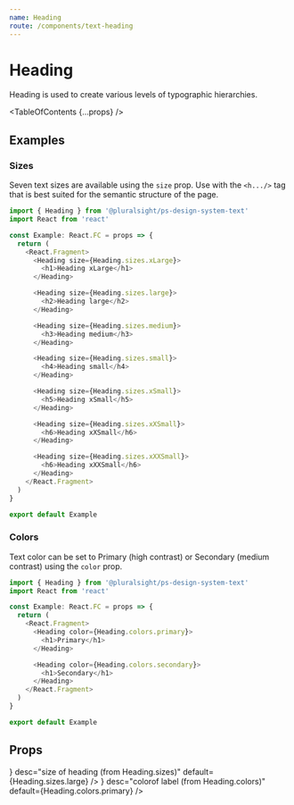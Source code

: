 ```yaml
---
name: Heading
route: /components/text-heading
---
```



# Heading

<Intro>
  Heading is used to create various levels of typographic hierarchies.
</Intro>

<Usage
  figmaUrl="https://www.figma.com/file/YsTklBecdddy9RZ3HXddIseD/?node-id=10247%3A6654"
  install="npm install @pluralsight/ps-design-system-text"
  import="import { Heading } from '@pluralsight/ps-design-system-text'"
  packageName="text"
  version={props.version}
/>

<TableOfContents {...props} />

## Examples

### Sizes

Seven text sizes are available using the `size` prop. Use with the `<h.../>` tag that is best suited for the semantic structure of the page.

```typescript
import { Heading } from '@pluralsight/ps-design-system-text'
import React from 'react'

const Example: React.FC = props => {
  return (
    <React.Fragment>
      <Heading size={Heading.sizes.xLarge}>
        <h1>Heading xLarge</h1>
      </Heading>

      <Heading size={Heading.sizes.large}>
        <h2>Heading large</h2>
      </Heading>

      <Heading size={Heading.sizes.medium}>
        <h3>Heading medium</h3>
      </Heading>

      <Heading size={Heading.sizes.small}>
        <h4>Heading small</h4>
      </Heading>

      <Heading size={Heading.sizes.xSmall}>
        <h5>Heading xSmall</h5>
      </Heading>

      <Heading size={Heading.sizes.xXSmall}>
        <h6>Heading xXSmall</h6>
      </Heading>

      <Heading size={Heading.sizes.xXXSmall}>
        <h6>Heading xXXSmall</h6>
      </Heading>
    </React.Fragment>
  )
}

export default Example
```

### Colors

Text color can be set to Primary (high contrast) or Secondary (medium contrast) using the `color` prop.

```typescript
import { Heading } from '@pluralsight/ps-design-system-text'
import React from 'react'

const Example: React.FC = props => {
  return (
    <React.Fragment>
      <Heading color={Heading.colors.primary}>
        <h1>Primary</h1>
      </Heading>

      <Heading color={Heading.colors.secondary}>
        <h1>Secondary</h1>
      </Heading>
    </React.Fragment>
  )
}

export default Example
```

## Props

<TypesTable>
  <TypesProp
    name="size"
    type={<TypesEnum enum={Heading.sizes} />}
    desc="size of heading (from Heading.sizes)"
    default={Heading.sizes.large}
  />
  <TypesProp
    name="color"
    type={<TypesEnum enum={Heading.colors} />}
    desc="colorof label (from Heading.colors)"
    default={Heading.colors.primary}
  />
</TypesTable>
